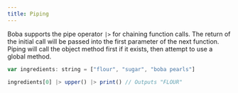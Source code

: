 ```yaml
---
title: Piping
---
```


Boba supports the pipe operator `|>` for chaining function calls. The return of the initial call will be passed into the first parameter of the next function. Piping will call the object method first if it exists, then attempt to use a global method.

```js
var ingredients: string = ["flour", "sugar", "boba pearls"]

ingredients[0] |> upper() |> print() // Outputs "FLOUR"
